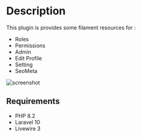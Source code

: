 # Description
 
This plugin is provides some filament resources for :

- Roles
- Permissions
- Admin
- Edit Profile
- Setting
- SeoMeta

![screenshot](./sc.png)

## Requirements

- PHP 8.2
- Laravel 10
- Livewire 3